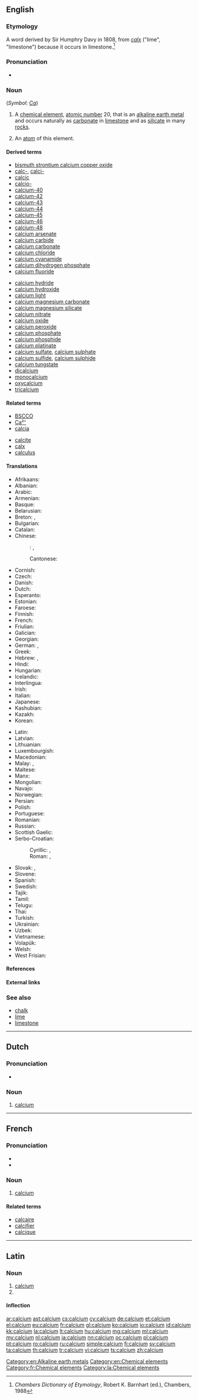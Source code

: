 ==English==

{{elements|Ca|potassium|K|scandium|Sc}}

===Etymology===
A {{etyl|NL.|en}} word derived by Sir Humphry Davy in 1808, from {{etyl|la|en}} ''[[calx]]'' ("lime", "limestone") because it occurs in limestone.<ref>''Chambers Dictionary of Etymology'', Robert K. Barnhart (ed.), Chambers, 1988</ref>

===Pronunciation===
* {{audio|en-us-calcium.ogg|Audio (US)}}

===Noun===
{{wikipedia}}
{{en-noun|~}} (''Symbol'': ''[[Ca]]'')

# A [[chemical element]], [[atomic number]] 20, that is an [[alkaline earth metal]] and occurs naturally as [[carbonate]] in [[limestone]] and as [[silicate]] in many [[rock]]s.
# {{context|countable|lang=en}} An [[atom]] of this element.

====Derived terms====
{{der-top}}
* [[bismuth strontium calcium copper oxide]]
* [[calc-]], [[calci-]]
* [[calcic]]
* [[calcio-]]
* [[calcium-40]]
* [[calcium-42]]
* [[calcium-43]]
* [[calcium-44]]
* [[calcium-45]]
* [[calcium-46]]
* [[calcium-48]]
* [[calcium arsenate]]
* [[calcium carbide]]
* [[calcium carbonate]]
* [[calcium chloride]]
* [[calcium cyanamide]]
* [[calcium dihydrogen phosphate]]
* [[calcium fluoride]]
{{der-mid}}
* [[calcium hydride]]
* [[calcium hydroxide]]
* [[calcium light]]
* [[calcium magnesium carbonate]]
* [[calcium magnesium silicate]]
* [[calcium nitrate]]
* [[calcium oxide]]
* [[calcium peroxide]]
* [[calcium phosphate]]
* [[calcium phosphide]]
* [[calcium platinate]]
* [[calcium sulfate]], [[calcium sulphate]]
* [[calcium sulfide]], [[calcium sulphide]]
* [[calcium tungstate]]
* [[dicalcium]]
* [[monocalcium]]
* [[oxycalcium]]
* [[tricalcium]]
{{der-bottom}}

====Related terms====
{{rel-top}}
* [[BSCCO]]
* [[Ca²⁺]]
* [[calcia]]
{{rel-mid}}
* [[calcite]]
* [[calx]]
* [[calculus]]
{{rel-bottom}}

====Translations====
{{trans-top|chemical element of atomic number 20}}
* Afrikaans: {{t|af|kalsium}}
* Albanian: {{t+|sq|kalcium}}
* Arabic: {{t-|ar|كلسيوم|tr=kálsiyum|m}}
* Armenian: {{t-|hy|կալցիում|tr=kalcʿium}}
* Basque: {{t|eu|kaltzio}}
* Belarusian: {{t|be|кальцый|m|tr=kál'tsyj|sc=Cyrl}}
* Breton: {{t|br|kalsiom}}, {{t|br|kalkiom|m}}
* Bulgarian: {{t+|bg|калций|m|tr=káltsij}}
* Catalan: {{t|ca|calci}}
* Chinese:
*: {{ttbc|cmn}}: {{t|cmn|鈣|sc=Hani}}, {{t|cmn|钙|tr=gài|sc=Hani}} <!-- was "Chinese"; please verify correctness, check script variant (|sc=Hant or |sc=Hans; see [[Template:t/documentation]]) -->
*: Cantonese: {{t|yue|鈣|tr=koi3|sc=Hani}}
* Cornish: {{t|kw|calcyum}}
* Czech: {{t+|cs|vápník}}
* Danish: {{t-|da|kalcium}}
* Dutch: {{t+|nl|calcium|n}}
* Esperanto: {{t+|eo|kalcio}}
* Estonian: {{t-|et|kaltsium}}
* Faroese: {{t-|fo|kalsium}}
* Finnish: {{t+|fi|kalsium}}
* French: {{t+|fr|calcium|m}}
* Friulian: {{t|fur|calci}}
* Galician: {{t|gl|calcio}}
* Georgian: {{t-|ka|კალციუმი|tr=kalts'iumi|sc=Geor}}
* German: {{t+|de|Kalzium|n}}, {{t+|de|Calcium|n}}
* Greek: {{t+|el|ασβέστιο|n|tr=asvéstio}}
* Hebrew: {{t+|he|סידן|tr=sidán}}, {{t-|he|קלציום|tr=qáltzium}}
* Hindi: {{t-|hi|चूर्णातु|tr=choornaatu|sc=Deva}}
* Hungarian: {{t+|hu|kalcium}}
* Icelandic: {{t+|is|kalsín}}
* Interlingua: {{t|ia|calcium}}
* Irish: {{t+|ga|cailciam}}
* Italian: {{t+|it|calcio|m}}
* Japanese: {{t+|ja|カルシウム|tr=karushiumu}}
* Kashubian: {{t|csb|kalcéń}}
* Kazakh: {{t-|kk|кальций|tr=kal'tsij|sc=Cyrl}}
* Korean: {{t|ko|칼슘|tr=kalsyum|sc=Kore}}
{{trans-mid}}
* Latin: {{t+|la|calcium|n}}
* Latvian: {{t|lv|kalcijs}}
* Lithuanian: {{t+|lt|kalcis}}
* Luxembourgish: {{t|lb|Kalzium}}
* Macedonian: {{t|mk|калциум|m|tr=káltsium|sc=Cyrl}}
* Malay: {{t-|ms|kalsium}}, {{t-|ms|zat kapur}}
* Maltese: {{t|mt|kalċju}}
* Manx: {{t|gv|kelkium}}
* Mongolian: {{t|mn|кальци|tr=kal'tsi|sc=Cyrl}}
* Navajo: {{tø|nv|káálsiiyin}}
* Norwegian: {{t+|no|kalsium}}
* Persian: {{t+|fa|کلسیم|tr=kalsiom}}
* Polish: {{t+|pl|wapń|m}}
* Portuguese: {{t+|pt|cálcio|m}}
* Romanian: {{t+|ro|calciu|n}}
* Russian: {{t+|ru|кальций|m|tr=kál’cij}}
* Scottish Gaelic: {{t-|gd|cailceam|m}}
* Serbo-Croatian:
*: Cyrillic: {{t-|sh|калциjум|m}}, {{t-|sh|калциj|m}}
*: Roman: {{t-|sh|kalcijum}}, {{t-|sh|kalcij}}
* Slovak: {{t-|sk|vápník}}, {{t-|sk|vápnik}}
* Slovene: {{t+|sl|kalcij}}
* Spanish: {{t+|es|calcio|m}}
* Swedish: {{t+|sv|kalcium|n}}
* Tajik: {{t-|tg|калсий|tr=kalci'}}
* Tamil: {{t|ta|சுண்ணியம்|tr=chuNNiyam|sc=Taml}}
* Telugu: {{t+|te|సున్నము|tr=sunnamu|sc=Telu}}
* Thai: {{t|th|แคลเซียม|tr=khælsiam|sc=Thai}}
* Turkish: {{t+|tr|kalsiyum}}
* Ukrainian: {{t|uk|кальцiй|m|tr=kál'tsij|sc=Cyrl}}
* Uzbek: {{qualifier|kal'tsiy}} {{t|uz|кальций}}
* Vietnamese: {{t|vi|canxi}}
* Volapük: {{t+|vo|kalsin}}
* Welsh: {{t+|cy|calsiwm}}
* West Frisian: {{t|fy|kalsium}}
{{trans-bottom}}

====References====
<references/>

====External links====
{{Wikisource1911Enc|Calcium}}

===See also===
* [[chalk]]
* [[lime]]
* [[limestone]]

[[Category:en:Alkaline earth metals]]
[[Category:en:Chemical elements]]

----

==Dutch==
{{wikipedia|lang=nl}}
{{elements|Ca|kalium|K|scandium|Sc|lang=nl}}

===Pronunciation===
* {{audio|Nl-calcium.ogg|Audio}}

===Noun===
{{nl-noun|n|-|-}}

# [[#English|calcium]]

----

==French==
{{wikipedia|lang=fr}}

===Pronunciation===
* {{IPA|/kal.sjɔm/|lang=fr}}
* {{audio|Fr-calcium.ogg|Audio}}

===Noun===
{{fr-noun|m|-}}

# [[calcium#English|calcium]]

====Related terms====
* [[calcaire]]
* [[calcifier]]
* [[calcique]]

[[Category:fr:Chemical elements]]

----

==Latin==
{{wikipedia|lang=la}}

===Noun===
{{la-noun|calcium|calcii|calciī|n|second}}

# [[#English|calcium]]
# {{inflection of|calx|calx|gen|p|lang=la}}

====Inflection====
{{la-decl-2nd-N|calci}}

[[Category:la:Chemical elements]]

[[ar:calcium]]
[[ast:calcium]]
[[cs:calcium]]
[[cy:calcium]]
[[de:calcium]]
[[et:calcium]]
[[el:calcium]]
[[eu:calcium]]
[[fr:calcium]]
[[gl:calcium]]
[[ko:calcium]]
[[io:calcium]]
[[id:calcium]]
[[kk:calcium]]
[[la:calcium]]
[[lt:calcium]]
[[hu:calcium]]
[[mg:calcium]]
[[ml:calcium]]
[[my:calcium]]
[[nl:calcium]]
[[ja:calcium]]
[[nn:calcium]]
[[oc:calcium]]
[[pl:calcium]]
[[pt:calcium]]
[[ro:calcium]]
[[ru:calcium]]
[[simple:calcium]]
[[fi:calcium]]
[[sv:calcium]]
[[ta:calcium]]
[[th:calcium]]
[[tr:calcium]]
[[vi:calcium]]
[[ts:calcium]]
[[zh:calcium]]